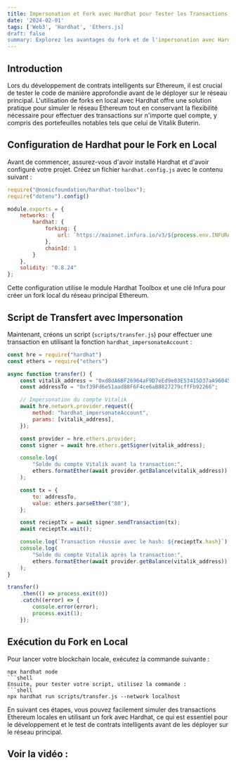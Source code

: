 ```yaml
---
title: Impersonation et Fork avec Hardhat pour Tester les Transactions Ethereum
date: '2024-02-01'
tags: ['Web3', 'Hardhat', 'Ethers.js]
draft: false
summary: Explorez les avantages du fork et de l'impersonation avec Hardhat pour tester en local, reproduisant fidèlement les conditions de la Blockchain principale (Mainnet).
---
```


## Introduction

Lors du développement de contrats intelligents sur Ethereum, il est crucial de tester le code de manière approfondie avant de le déployer sur le réseau principal. L'utilisation de forks en local avec Hardhat offre une solution pratique pour simuler le réseau Ethereum tout en conservant la flexibilité nécessaire pour effectuer des transactions sur n'importe quel compte, y compris des portefeuilles notables tels que celui de Vitalik Buterin.

## Configuration de Hardhat pour le Fork en Local

Avant de commencer, assurez-vous d'avoir installé Hardhat et d'avoir configuré votre projet. Créez un fichier `hardhat.config.js` avec le contenu suivant :

```js:hardhat.config.js
require("@nomicfoundation/hardhat-toolbox");
require("dotenv").config()

module.exports = {
    networks: {
        hardhat: {
            forking: {
                url: `https://mainnet.infura.io/v3/${process.env.INFURA_API_KEY}`
            },
            chainId: 1
        }
    },
    solidity: "0.8.24"
};
```

Cette configuration utilise le module Hardhat Toolbox et une clé Infura pour créer un fork local du réseau principal Ethereum.

## Script de Transfert avec Impersonation

Maintenant, créons un script (`scripts/transfer.js`) pour effectuer une transaction en utilisant la fonction `hardhat_impersonateAccount` :

```js:scripts/transfer.js
const hre = require("hardhat")
const ethers = require("ethers")

async function transfer() {
    const vitalik_address = "0xd8dA6BF26964aF9D7eEd9e03E53415D37aA96045";
    const addressTo = "0xf39Fd6e51aad88F6F4ce6aB8827279cffFb92266";

    // Impersonation du compte Vitalik
    await hre.network.provider.request({
        method: "hardhat_impersonateAccount",
        params: [vitalik_address],
    });

    const provider = hre.ethers.provider;
    const signer = await hre.ethers.getSigner(vitalik_address);

    console.log(
        "Solde du compte Vitalik avant la transaction:",
        ethers.formatEther(await provider.getBalance(vitalik_address))
    );

    const tx = {
        to: addressTo,
        value: ethers.parseEther("80"),
    };

    const recieptTx = await signer.sendTransaction(tx);
    await recieptTx.wait();

    console.log(`Transaction réussie avec le hash: ${recieptTx.hash}`);
    console.log(
        "Solde du compte Vitalik après la transaction:",
        ethers.formatEther(await provider.getBalance(vitalik_address))
    );
}

transfer()
    .then(() => process.exit(0))
    .catch((error) => {
        console.error(error);
        process.exit(1);
    });
```

## Exécution du Fork en Local
Pour lancer votre blockchain locale, exécutez la commande suivante :
```
npx hardhat node
```shell
Ensuite, pour tester votre script, utilisez la commande :
```shell
npx hardhat run scripts/transfer.js --network localhost
```
En suivant ces étapes, vous pouvez facilement simuler des transactions Ethereum locales en utilisant un fork avec Hardhat, ce qui est essentiel pour le développement et le test de contrats intelligents avant de les déployer sur le réseau principal.

## Voir la vidéo :

<YoutubeFacade
  videoId="9ubS_45oXws"
  title="Comment contrôler n'importe quel wallet sur la Blockchain !"
/>

